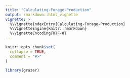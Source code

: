 ```yaml
---
title: "Calculating-Forage-Production"
output: rmarkdown::html_vignette
vignette: >
  %\VignetteIndexEntry{Calculating-Forage-Production}
  %\VignetteEngine{knitr::rmarkdown}
  %\VignetteEncoding{UTF-8}
---
```


```r
knitr::opts_chunk$set(
  collapse = TRUE,
  comment = "#>"
)
```

```r
library(grazer)
```
